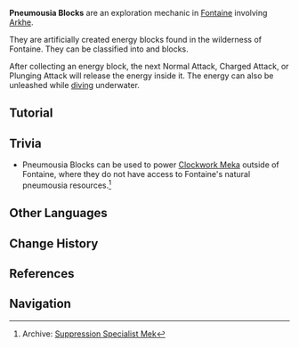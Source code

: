 {{Terminology Infobox
|image  = Arkhe.png
|type   = Exploration
|region = Fontaine
}}
'''Pneumousia Blocks''' are an exploration mechanic in [[Fontaine]] involving [[Arkhe]].

They are artificially created energy blocks found in the wilderness of Fontaine. They can be classified into {{Pneuma}} and {{Ousia}} blocks.

After collecting an energy block, the next Normal Attack, Charged Attack, or Plunging Attack will release the energy inside it. The energy can also be unleashed while [[diving]] underwater.

==Tutorial==
{{Tutorial|Pneumousia Block}}

==Trivia==
* Pneumousia Blocks can be used to power [[Clockwork Meka]] outside of Fontaine, where they do not have access to Fontaine's natural pneumousia resources.<ref>Archive: [[Suppression Specialist Mek]]</ref>

==Other Languages==
{{Other Languages
|en      = Pneumousia Block
|zhs     = 芒荒能量块
|zhs_rm  = Mánghuāng Néngliàng-kuài
|zht     = 芒荒能量塊
|zht_rm  = Mánghuāng Néngliàng-kuài
|zh_tl   = {{Lex|Pneumousia|zh}} Energy Block
|ja      = プネウムシアクラスター
|ja_rm   = Puneumushia Kurasutaa
|ja_tl   = Pneumousia Cluster
|ko      = 프뉴무시아 에너지 덩어리
|ko_tl   = Pneumousia Energy Mass
|es      = Fragmento de pneumousía
|es_tl   = Fragment of Pneumousia
|fr      = Bloc énergétique de pneumousia
|fr_tl   = Pneumousia Energy Block
|ru      = Блок пневмусии
|ru_tl   = Pneumousia Block
|th      = บล็อกพลังสสารวิญญาณ
|th_rm   = 
|th_tl   = 
|vi      = Khối Pneumousia
|vi_tl   = 
|de      = Pneumousia-Energieblock
|de_tl   = Pneumousia Energy Block
|id      = Balok Energi Pneumousia
|id_tl   = Pneumousia Energy Block
|pt      = Esfera de Energia de Pneumousia
|pt_tl   = 
|tr      = Yabanyum Bloku
|tr_tl   = {{Lex|Pneumousia|tr}} Block
|it      = Blocco di Pneumousia
|it_tl   = Pneumousia Block
}}

==Change History==
{{Change History|4.0}}

==References==
{{Reflist}}

==Navigation==
{{Exploration Navbox|Fontaine}}